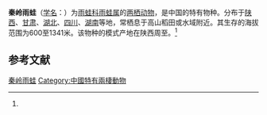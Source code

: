 {{Speciesbox
| status = LC
| status_system = IUCN3.1
| image =Hyla tsinlingensis(Subadult,side view).jpg
| image_caption=秦岭雨蛙（亚成体侧面图），摄于宁陕县大坪村。
| taxon= Hyla tsinlingensis
| authority = Liu et Hu, 1966<ref name='id4912'>{{cite web| url =http://www.bioinfo.cn/db05/BjdwSpecies.php?action=view&id=4912| title =秦岭雨蛙| work =《中国动物物种编目数据库》| publisher =中国科学院微生物研究所| author =中国科学院动物研究所| accessdate =2009-04-11| deadurl =yes| archiveurl =https://web.archive.org/web/20160305102104/http://www.bioinfo.cn/db05/BjdwSpecies.php?action=view&id=4912| archivedate =2016-03-05}}</ref>
}}

'''秦岭雨蛙'''（[[学名|学名]]：{{lang|la|''Hyla tsinlingensis''}}）为[[雨蛙科|雨蛙科]][[雨蛙属|雨蛙属]]的[[两栖动物|两栖动物]]，是中国的特有物种。分布于[[陕西|陕西]]、[[甘肃|甘肃]]、[[湖北|湖北]]、[[四川|四川]]、[[湖南|湖南]]等地，常栖息于高山稻田或水域附近。其生存的海拔范围为600至1341米。该物种的模式产地在陕西周至。<ref name='id4912'/>

== 参考文献 ==
{{reflist}}

{{Wikispecies|Hyla tsinlingensis}}
{{Taxonbar|from=Q1042559}}

[[Category:雨蛙属|秦岭雨蛙]]
[[Category:中國特有兩棲動物|Category:中國特有兩棲動物]]


{{amphibian-stub}}